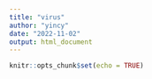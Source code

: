```yaml
---
title: "virus"
author: "yincy"
date: "2022-11-02"
output: html_document
---
```


```r
knitr::opts_chunk$set(echo = TRUE)
```














